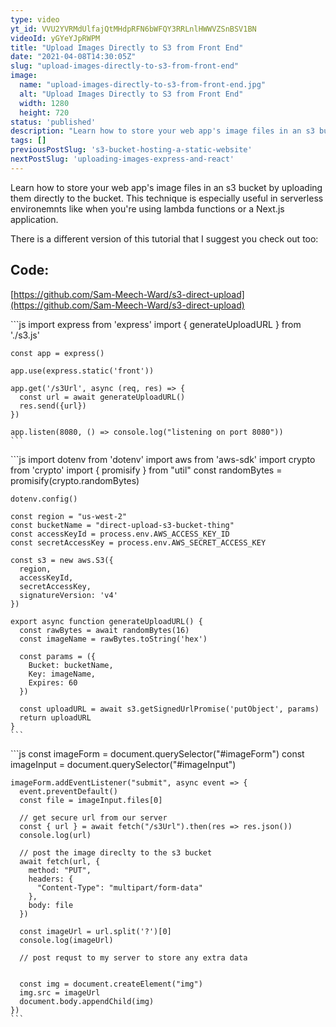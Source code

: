 ```yaml
---
type: video
yt_id: VVU2YVRMdUlfajQtMHdpRFN6bWFQY3RRLnlHWWVZSnBSV1BN
videoId: yGYeYJpRWPM
title: "Upload Images Directly to S3 from Front End"
date: "2021-04-08T14:30:05Z"
slug: "upload-images-directly-to-s3-from-front-end"
image: 
  name: "upload-images-directly-to-s3-from-front-end.jpg"
  alt: "Upload Images Directly to S3 from Front End"
  width: 1280
  height: 720
status: 'published'
description: "Learn how to store your web app's image files in an s3 bucket by uploading them directly to the bucket."
tags: []
previousPostSlug: 's3-bucket-hosting-a-static-website'
nextPostSlug: 'uploading-images-express-and-react'
---
```


Learn how to store your web app's image files in an s3 bucket by uploading them directly to the bucket. This technique is especially useful in serverless environemnts like when you're using lambda functions or a Next.js application.

There is a different version of this tutorial that I suggest you check out too: 

<PostCard slug="storing-images-in-s3-from-node-server" />

## Code: 


[https://github.com/Sam-Meech-Ward/s3-direct-upload](https://github.com/Sam-Meech-Ward/s3-direct-upload)


<Tabs>
  <Tab name="server.js">
    ```js 
    import express from 'express'
    import { generateUploadURL } from './s3.js'

    const app = express()

    app.use(express.static('front'))

    app.get('/s3Url', async (req, res) => {
      const url = await generateUploadURL()
      res.send({url})
    })

    app.listen(8080, () => console.log("listening on port 8080"))
    ```
</Tab>
  <Tab name="s3.js">
    ```js
    import dotenv from 'dotenv'
    import aws from 'aws-sdk'
    import crypto from 'crypto'
    import { promisify } from "util"
    const randomBytes = promisify(crypto.randomBytes)

    dotenv.config()

    const region = "us-west-2"
    const bucketName = "direct-upload-s3-bucket-thing"
    const accessKeyId = process.env.AWS_ACCESS_KEY_ID
    const secretAccessKey = process.env.AWS_SECRET_ACCESS_KEY

    const s3 = new aws.S3({
      region,
      accessKeyId,
      secretAccessKey,
      signatureVersion: 'v4'
    })

    export async function generateUploadURL() {
      const rawBytes = await randomBytes(16)
      const imageName = rawBytes.toString('hex')

      const params = ({
        Bucket: bucketName,
        Key: imageName,
        Expires: 60
      })
      
      const uploadURL = await s3.getSignedUrlPromise('putObject', params)
      return uploadURL
    }
    ```
  </Tab>
  <Tab name="index.js">
    ```js
    const imageForm = document.querySelector("#imageForm")
    const imageInput = document.querySelector("#imageInput")

    imageForm.addEventListener("submit", async event => {
      event.preventDefault()
      const file = imageInput.files[0]

      // get secure url from our server
      const { url } = await fetch("/s3Url").then(res => res.json())
      console.log(url)

      // post the image direclty to the s3 bucket
      await fetch(url, {
        method: "PUT",
        headers: {
          "Content-Type": "multipart/form-data"
        },
        body: file
      })

      const imageUrl = url.split('?')[0]
      console.log(imageUrl)

      // post requst to my server to store any extra data
      
      
      const img = document.createElement("img")
      img.src = imageUrl
      document.body.appendChild(img)
    })
    ```
  </Tab>
</Tabs>

